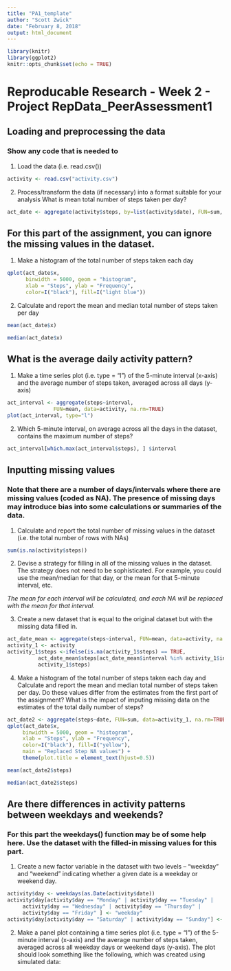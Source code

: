 ```yaml
---
title: "PA1_template"
author: "Scott Zwick"
date: "February 8, 2018"
output: html_document
---
```


```r
library(knitr)
library(ggplot2)
knitr::opts_chunk$set(echo = TRUE)
```

# Reproducable Research - Week 2 - Project RepData_PeerAssessment1

## Loading and preprocessing the data
### Show any code that is needed to
1.	Load the data (i.e. read.csv())

```r
activity <- read.csv("activity.csv")
```

2.	Process/transform the data (if necessary) into a format suitable for your analysis
What is mean total number of steps taken per day?

```r
act_date <- aggregate(activity$steps, by=list(activity$date), FUN=sum, na.rm=TRUE)
```

## For this part of the assignment, you can ignore the missing values in the dataset.
1.	Make a histogram of the total number of steps taken each day

```r
qplot(act_date$x, 
      binwidth = 5000, geom = "histogram",
      xlab = "Steps", ylab = "Frequency",
      color=I("black"), fill=I("light blue"))
```

2.	Calculate and report the mean and median total number of steps taken per day
```r
mean(act_date$x)
```

```r
median(act_date$x)
```

## What is the average daily activity pattern?
1.	Make a time series plot (i.e. type = "l") of the 5-minute interval (x-axis) and the average number of steps taken, averaged across all days (y-axis)

```r
act_interval <- aggregate(steps~interval, 
               FUN=mean, data=activity, na.rm=TRUE)
plot(act_interval, type="l")
```

2.	Which 5-minute interval, on average across all the days in the dataset, contains the maximum number of steps?

```r
act_interval[which.max(act_interval$steps), ] $interval
```

## Inputting missing values
### Note that there are a number of days/intervals where there are missing values (coded as NA). The presence of missing days may introduce bias into some calculations or summaries of the data.
1.	Calculate and report the total number of missing values in the dataset (i.e. the total number of rows with NAs)

```r
sum(is.na(activity$steps))
```

2.	Devise a strategy for filling in all of the missing values in the dataset. The strategy does not need to be sophisticated. For example, you could use the mean/median for that day, or the mean for that 5-minute interval, etc.

*The mean for each interval will be calculated, and each NA will be replaced with the mean 
for that interval.*

3.	Create a new dataset that is equal to the original dataset but with the missing data filled in.

```r
act_date_mean <- aggregate(steps~interval, FUN=mean, data=activity, na.rm=TRUE)
activity_1 <- activity
activity_1$steps <-ifelse(is.na(activity_1$steps) == TRUE,
          act_date_mean$steps[act_date_mean$interval %in% activity_1$interval],
          activity_1$steps)
```
4.	Make a histogram of the total number of steps taken each day and Calculate and report the mean and median total number of steps taken per day. Do these values differ from the estimates from the first part of the assignment? What is the impact of imputing missing data on the estimates of the total daily number of steps?

```r
act_date2 <- aggregate(steps~date, FUN=sum, data=activity_1, na.rm=TRUE)
qplot(act_date$x, 
     binwidth = 5000, geom = "histogram",
     xlab = "Steps", ylab = "Frequency",
     color=I("black"), fill=I("yellow"),
     main = "Replaced Step NA values") + 
     theme(plot.title = element_text(hjust=0.5))
```

```r
mean(act_date2$steps)
```

```r
median(act_date2$steps)
```

## Are there differences in activity patterns between weekdays and weekends?
### For this part the weekdays() function may be of some help here. Use the dataset with the filled-in missing values for this part.
1.	Create a new factor variable in the dataset with two levels -- "weekday" and "weekend" indicating whether a given date is a weekday or weekend day.

```r
activity$day <- weekdays(as.Date(activity$date))
activity$day[activity$day == "Monday" | activity$day == "Tuesday" | 
     activity$day == "Wednesday" | activity$day == "Thursday" | 
     activity$day == "Friday" ] <- "weekday"
activity$day[activity$day == "Saturday" | activity$day == "Sunday"] <- "weekend"
```

2.	Make a panel plot containing a time series plot (i.e. type = "l") of the 5-minute interval (x-axis) and the average number of steps taken, averaged across all weekday days or weekend days (y-axis). The plot should look something like the following, which was created using simulated data:

